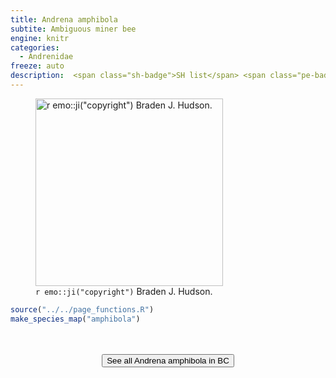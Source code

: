 ```yaml
---
title: Andrena amphibola
subtite: Ambiguous miner bee
engine: knitr
categories:
  - Andrenidae
freeze: auto
description:  <span class="sh-badge">SH list</span> <span class="pe-badge">PM Evidence</span>
---
```

![`r emo::ji("copyright")` Braden J. Hudson.](https://inaturalist-open-data.s3.amazonaws.com/photos/80881563/large.jpeg){height=300}





```r
source("../../page_functions.R")
make_species_map("amphibola")
```
<br><br>
<center>


<a href="https://inaturalist.ca/observations?place_id=7085&subview=map&taxon_id=453646"><button type="button" class="btn btn-secondary">See all Andrena amphibola in BC <i class="fa-solid fa-arrow-up-right-from-square"></i> </button></a>
</center>
